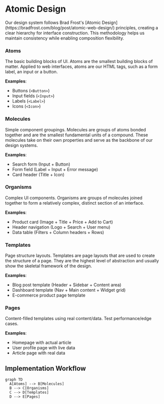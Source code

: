 
<Meta title="Introduction/Governance/Atomic Design" />

# Atomic Design

<Intro>
  Our design system follows Brad Frost's [Atomic
  Design](https://bradfrost.com/blog/post/atomic-web-design/) principles,
  creating a clear hierarchy for interface construction. This methodology helps
  us maintain consistency while enabling composition flexibility.
</Intro>

### Atoms

The basic building blocks of UI. Atoms are the smallest building blocks of
matter. Applied to web interfaces, atoms are our HTML tags, such as a form
label, an input or a button.

**Examples**:

- Buttons (`<Button>`)
- Input fields (`<Input>`)
- Labels (`<Label>`)
- Icons (`<Icon>`)

### Molecules

Simple component groupings. Molecules are groups of atoms bonded together and
are the smallest fundamental units of a compound. These molecules take on their
own properties and serve as the backbone of our design systems.

**Examples**:

- Search form (Input + Button)
- Form field (Label + Input + Error message)
- Card header (Title + Icon)

### Organisms

Complex UI components. Organisms are groups of molecules joined together to form
a relatively complex, distinct section of an interface.

**Examples**:

- Product card (Image + Title + Price + Add to Cart)
- Header navigation (Logo + Search + User menu)
- Data table (Filters + Column headers + Rows)

### Templates

Page structure layouts. Templates are page layouts that are used to create the
structure of a page. They are the highest level of abstraction and usually show
the skeletal framework of the design.

**Examples**:

- Blog post template (Header + Sidebar + Content area)
- Dashboard template (Nav + Main content + Widget grid)
- E-commerce product page template

### Pages

Content-filled templates using real content/data. Test performance/edge cases.

**Examples**:

- Homepage with actual article
- User profile page with live data
- Article page with real data

## Implementation Workflow

```mermaid
graph TD
  A[Atoms] --> B[Molecules]
  B --> C[Organisms]
  C --> D[Templates]
  D --> E[Pages]
```
